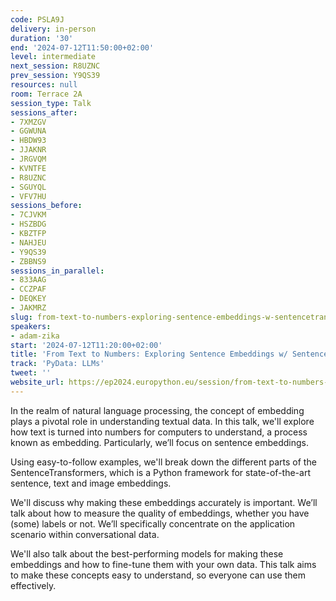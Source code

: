 ```yaml
---
code: PSLA9J
delivery: in-person
duration: '30'
end: '2024-07-12T11:50:00+02:00'
level: intermediate
next_session: R8UZNC
prev_session: Y9QS39
resources: null
room: Terrace 2A
session_type: Talk
sessions_after:
- 7XMZGV
- GGWUNA
- HBDW93
- JJAKNR
- JRGVQM
- KVNTFE
- R8UZNC
- SGUYQL
- VFV7HU
sessions_before:
- 7CJVKM
- HSZBDG
- KBZTFP
- NAHJEU
- Y9QS39
- ZBBNS9
sessions_in_parallel:
- 833AAG
- CCZPAF
- DEQKEY
- JAKMRZ
slug: from-text-to-numbers-exploring-sentence-embeddings-w-sentencetransformers
speakers:
- adam-zika
start: '2024-07-12T11:20:00+02:00'
title: 'From Text to Numbers: Exploring Sentence Embeddings w/ SentenceTransformers'
track: 'PyData: LLMs'
tweet: ''
website_url: https://ep2024.europython.eu/session/from-text-to-numbers-exploring-sentence-embeddings-w-sentencetransformers
---
```


In the realm of natural language processing, the concept of embedding plays a pivotal role in understanding textual data. In this talk, we'll explore how text is turned into numbers for computers to understand, a process known as embedding. Particularly, we’ll focus on sentence embeddings.

Using easy-to-follow examples, we'll break down the different parts of the SentenceTransformers, which is a Python framework for state-of-the-art sentence, text and image embeddings.

We'll discuss why making these embeddings accurately is important. We’ll talk about how to measure the quality of embeddings, whether you have (some) labels or not. We’ll specifically concentrate on the application scenario within conversational data.

We'll also talk about the best-performing models for making these embeddings and how to fine-tune them with your own data. This talk aims to make these concepts easy to understand, so everyone can use them effectively.
